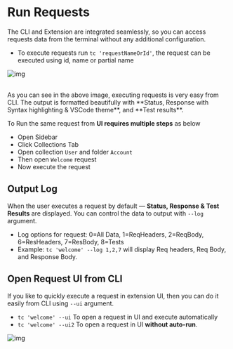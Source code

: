 # Run Requests
The CLI and Extension are integrated seamlessly, so you can access requests data from the terminal without any additional configuration.

- To execute requests run `tc 'requestNameOrId'`, the request can be executed using id, name or partial name

![img](/images/cli/run-requests.webp)

<br/>
As you can see in the above image, executing requests is very easy from CLI. The output is formatted beautifully with **Status, Response with Syntax highlighting & VSCode theme**, and **Test results**.


To Run the same request from **UI requires multiple steps** as below

- Open Sidebar
- Click Collections Tab
- Open collection `User` and folder `Account`
- Then open `Welcome` request
- Now execute the request

## Output Log
When the user executes a request by default — **Status, Response & Test Results** are displayed. You can control the data to output with `--log` argument.

- Log options for request: 0=All Data, 1=ReqHeaders, 2=ReqBody, 6=ResHeaders, 7=ResBody, 8=Tests
- Example: `tc 'welcome' --log 1,2,7` will display Req headers, Req Body, and Response Body.

## Open Request UI from CLI
If you like to quickly execute a request in extension UI, then you can do it easily from CLI using `--ui` argument.

- `tc 'welcome' --ui` To open a request in UI and execute automatically
- `tc 'welcome' --ui2` To open a request in UI **without auto-run**.

![img](/images/cli/run-req-ui.gif)